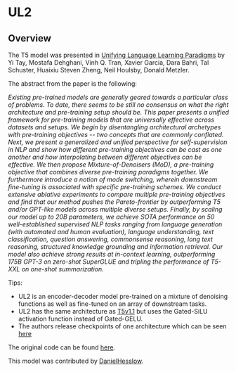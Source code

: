 <!--Copyright 2022 The HuggingFace Team. All rights reserved.

Licensed under the Apache License, Version 2.0 (the "License"); you may not use this file except in compliance with
the License. You may obtain a copy of the License at

http://www.apache.org/licenses/LICENSE-2.0

Unless required by applicable law or agreed to in writing, software distributed under the License is distributed on
an "AS IS" BASIS, WITHOUT WARRANTIES OR CONDITIONS OF ANY KIND, either express or implied. See the License for the
specific language governing permissions and limitations under the License.
-->

# UL2

## Overview

The T5 model was presented in [Unifying Language Learning Paradigms](https://arxiv.org/pdf/2205.05131v1.pdf) by Yi Tay, Mostafa Dehghani, Vinh Q. Tran, Xavier Garcia, Dara Bahri, Tal Schuster, Huaixiu Steven Zheng, Neil Houlsby, Donald Metzler.

The abstract from the paper is the following:

*Existing pre-trained models are generally geared towards a particular class of problems. To date, there seems to be still no consensus on what the right architecture and pre-training setup should be. This paper presents a unified framework for pre-training models that are universally effective across datasets and setups. We begin by disentangling architectural archetypes with pre-training objectives -- two concepts that are commonly conflated. Next, we present a generalized and unified perspective for self-supervision in NLP and show how different pre-training objectives can be cast as one another and how interpolating between different objectives can be effective. We then propose Mixture-of-Denoisers (MoD), a pre-training objective that combines diverse pre-training paradigms together. We furthermore introduce a notion of mode switching, wherein downstream fine-tuning is associated with specific pre-training schemes. We conduct extensive ablative experiments to compare multiple pre-training objectives and find that our method pushes the Pareto-frontier by outperforming T5 and/or GPT-like models across multiple diverse setups. Finally, by scaling our model up to 20B parameters, we achieve SOTA performance on 50 well-established supervised NLP tasks ranging from language generation (with automated and human evaluation), language understanding, text classification, question answering, commonsense reasoning, long text reasoning, structured knowledge grounding and information retrieval. Our model also achieve strong results at in-context learning, outperforming 175B GPT-3 on zero-shot SuperGLUE and tripling the performance of T5-XXL on one-shot summarization.*

Tips:

- UL2 is an encoder-decoder model pre-trained on a mixture of denoising functions as well as fine-tuned on an array of downstream tasks.
- UL2 has the same architecture as [T5v1.1](t5v1.1) but uses the Gated-SiLU activation function instead of Gated-GELU.
- The authors release checkpoints of one architecture which can be seen [here](https://huggingface.co/google/ul2)

The original code can be found [here](https://github.com/google-research/google-research/tree/master/ul2).

This model was contributed by [DanielHesslow](https://huggingface.co/Seledorn).
